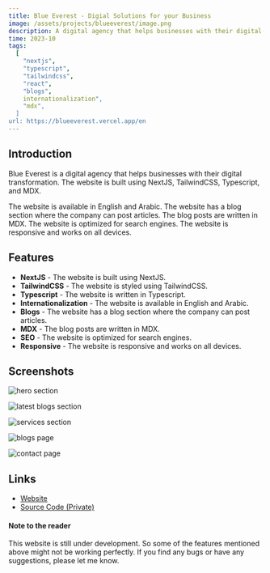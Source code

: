 ```yaml
---
title: Blue Everest - Digial Solutions for your Business
image: /assets/projects/blueeverest/image.png
description: A digital agency that helps businesses with their digital transformation.
time: 2023-10
tags:
  [
    "nextjs",
    "typescript",
    "tailwindcss",
    "react",
    "blogs",
    internationalization",
    "mdx",
  ]
url: https://blueeverest.vercel.app/en
---
```


## Introduction

Blue Everest is a digital agency that helps businesses with their digital transformation. The website is built using NextJS, TailwindCSS, Typescript, and MDX.

The website is available in English and Arabic. The website has a blog section where the company can post articles. The blog posts are written in MDX. The website is optimized for search engines. The website is responsive and works on all devices.

## Features

- **NextJS** - The website is built using NextJS.
- **TailwindCSS** - The website is styled using TailwindCSS.
- **Typescript** - The website is written in Typescript.
- **Internationalization** - The website is available in English and Arabic.
- **Blogs** - The website has a blog section where the company can post articles.
- **MDX** - The blog posts are written in MDX.
- **SEO** - The website is optimized for search engines.
- **Responsive** - The website is responsive and works on all devices.

## Screenshots

<Image
  src='/assets/projects/blueeverest/image.png'
  alt='hero section'
  width={2580}
  height={1691}
/>

<Image
  src='/assets/projects/blueeverest/1.png'
  alt='latest blogs section'
  width={2580}
  height={1691}
/>

<Image
  src='/assets/projects/blueeverest/2.png'
  alt='services section'
  width={2580}
  height={1691}
/>

<Image
  src='/assets/projects/blueeverest/3.png'
  alt='blogs page'
  width={2580}
  height={1691}
/>

<Image
  src='/assets/projects/blueeverest/4.png'
  alt='contact page'
  width={2580}
  height={1691}
/>

## Links

- [Website](https://blueeverest.vercel.app/en)
- [Source Code (Private)](#)

#### Note to the reader

This website is still under development. So some of the features mentioned above might not be working perfectly. If you find any bugs or have any suggestions, please let me know.
